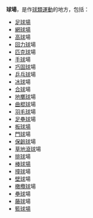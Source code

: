 '''球場'''，是作[[球類運動|球類運動]]的地方，包括：
*[[足球場|足球場]]
*[[網球場|網球場]]
*[[高球|高球]]場
*[[回力球|回力球]]場
*[[匹克球|匹克球]]場
*[[手球|手球]]場
*[[巧固球|巧固球]]場
*[[乒乓球|乒乓球]]場
*[[冰球|冰球]]場
*[[合球|合球]]場
*[[地擲球|地擲球]]場
*[[曲棍球|曲棍球]]場
*[[羽毛球|羽毛球]]場
*[[足壘球|足壘球]]場
*[[板球場|板球場]]
*[[門球|門球]]場
*[[保齡球|保齡球]]場
*[[草地滾球|草地滾球]]場
*[[排球|排球]]場
*[[棒球場|棒球場]]
*[[撞球|撞球]]場
*[[壁球|壁球]]場
*[[橄欖球|橄欖球]]場
*[[壘球|壘球]]場
*[[藤球|藤球]]場
*[[籃球場|籃球場]]

{{disambig|Cat=二字建築物消歧義}}